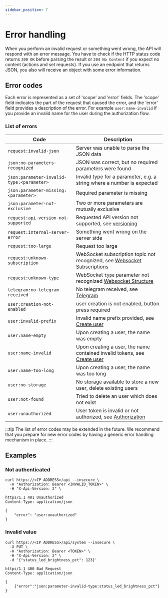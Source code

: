 ```yaml
---
sidebar_position: 7
---
```



# Error handling

<PreliminaryWarning />

When you perform an invalid request or something went wrong, the API will respond with an error message. You have to check if the HTTP status code returns `200 OK` before parsing the result or `204 No Content` if you expect no content (actions and set requests).
If you use an endpoint that returns JSON, you also will receive an object with some error information.

## Error codes

Each error is represented as a set of 'scope' and 'error' fields. The 'scope' field indicates the part of the request that caused the error, and the 'error' field provides a description of the error. For example `user:name-invalid` if you provide an invalid name for the user during the authorization flow.

### List of errors

| Code                                      | Description                                                                                                                  |
| ----------------------------------------- | ---------------------------------------------------------------------------------------------------------------------------- |
| `request:invalid-json`                    | Server was unable to parse the JSON data                                                                                     |
| `json:no-parameters-recognized`           | JSON was correct, but no required parameters were found                                                                      |
| `json:parameter-invalid-type:<parameter>` | Invalid type for a parameter, e.g. a string where a number is expected                                                       |
| `json:parameter-missing:<parameter>`      | Required parameter is missing                                                                                                |
| `json:parameter-not-exclusive`            | Two or more parameters are mutually exclusive                                                                                |
| `request:api-version-not-supported`       | Requested API version not supported, see [versioning](/docs/v2/versioning)                                                   |
| `request:internal-server-error`           | Something went wrong on the server side                                                                                      |
| `request:too-large`                       | Request too large                                                                                                            |
| `request:unknown-subscription`            | WebSocket subscription topic not recognized, see [Websocket Subscriptions](/docs/v2/websocket#subscribe)                     |
| `request:unknown-type`                    | WebSocket `type` parameter not recognized [Websocket Structure](/docs/v2/websocket#structure)                                |
| `telegram:no-telegram-received`           | No telegram received, see [Telegram](/docs/v2/telegram#error-handling)                                                       |
| `user:creation-not-enabled`               | user creation is not enabled, button press required                                                                          |
| `user:invalid-prefix`                     | Invalid name prefix provided, see [Create user](/docs/v2/authorization#create-user-and-get-token)                            |
| `user:name-empty`                         | Upon creating a user, the name was empty                                                                                     |
| `user:name-invalid`                       | Upon creating a user, the name contained invalid tokens, see [Create user](/docs/v2/authorization#create-user-and-get-token) |
| `user:name-too-long`                      | Upon creating a user, the name was too long                                                                                  |
| `user:no-storage`                         | No storage available to store a new user, delete existing users                                                              |
| `user:not-found`                          | Tried to delete an user which does not exist                                                                                 |
| `user:unauthorized`                       | User token is invalid or not authorized, see [Authorization](/docs/v2/authorization)                                         |

:::tip
The list of error codes may be extended in the future. We recommend that you prepare for new error codes by having a generic error handling mechanism in place.
:::

## Examples

### Not authenticated

```shell title="Request"
curl https://<IP ADDRESS>/api --insecure \
  -H "Authorization: Bearer <INVALID_TOKEN>" \
  -H "X-Api-Version: 2" \
```

```http title="Response"
https/1.1 401 Unauthorized
Content-Type: application/json

{
    "error": "user:unauthorized"
}
```

### Invalid value

```http title="Request"
curl https://<IP ADDRESS>/api/system --insecure \
  -X PUT \
  -H "Authorization: Bearer <TOKEN>" \
  -H "X-Api-Version: 2" \
  -d '{"status_led_brightness_pct": 123}'
```

```http title="Response"
https/1.1 400 Bad Request
Content-Type: application/json

{
    {"error":"json:parameter-invalid-type:status_led_brightness_pct"}
}
```
